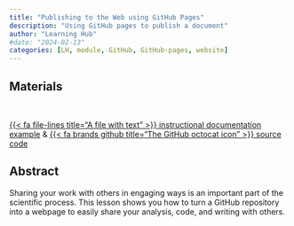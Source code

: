 ```yaml
---
title: "Publishing to the Web using GitHub Pages"
description: "Using GitHub pages to publish a document"
author: "Learning Hub"
#date: "2024-02-13"
categories: [LH, module, GitHub, GitHub-pages, website]
---
```


## Materials

<br>

::: {.center-text .body-text-l}
[{{< fa file-lines title="A file with text" >}} instructional documentation example](https://learning.nceas.ucsb.edu/2023-10-coreR/session_11.html){target="_blank"} & [{{< fa brands github title="The GitHub octocat icon" >}} source code](https://github.com/NCEAS/nceas-training/blob/2023-10-coreR/materials/sections/git-github-publishing-analysis.qmd){target="_blank"}
:::

## Abstract


Sharing your work with others in engaging ways is an important part of the scientific process. This lesson shows you how to turn a GitHub repository into a webpage to easily share your analysis, code, and writing with others.

